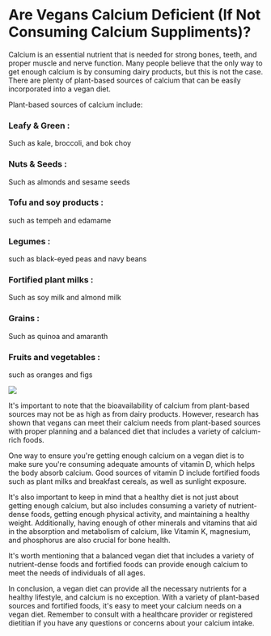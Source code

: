 # Are Vegans Calcium Deficient (If Not Consuming Calcium Suppliments)?

Calcium is an essential nutrient that is needed for strong bones, teeth, and proper muscle and nerve function. Many people believe that the only way to get enough calcium is by consuming dairy products, but this is not the case. There are plenty of plant-based sources of calcium that can be easily incorporated into a vegan diet.

Plant-based sources of calcium include:


### Leafy & Green :
Such as kale, broccoli, and bok choy


### Nuts & Seeds : 
Such as almonds and sesame seeds

### Tofu and soy products : 
such as tempeh and edamame

### Legumes : 
such as black-eyed peas and navy beans

### Fortified plant milks :
Such as soy milk and almond milk

### Grains :
Such as quinoa and amaranth

### Fruits and vegetables : 
such as oranges and figs

![](./img_04.jpg)

It's important to note that the bioavailability of calcium from plant-based sources may not be as high as from dairy products. However, research has shown that vegans can meet their calcium needs from plant-based sources with proper planning and a balanced diet that includes a variety of calcium-rich foods.

One way to ensure you're getting enough calcium on a vegan diet is to make sure you're consuming adequate amounts of vitamin D, which helps the body absorb calcium. Good sources of vitamin D include fortified foods such as plant milks and breakfast cereals, as well as sunlight exposure.

It's also important to keep in mind that a healthy diet is not just about getting enough calcium, but also includes consuming a variety of nutrient-dense foods, getting enough physical activity, and maintaining a healthy weight. Additionally, having enough of other minerals and vitamins that aid in the absorption and metabolism of calcium, like Vitamin K, magnesium, and phosphorus are also crucial for bone health.

It's worth mentioning that a balanced vegan diet that includes a variety of nutrient-dense foods and fortified foods can provide enough calcium to meet the needs of individuals of all ages.

In conclusion, a vegan diet can provide all the necessary nutrients for a healthy lifestyle, and calcium is no exception. With a variety of plant-based sources and fortified foods, it's easy to meet your calcium needs on a vegan diet. Remember to consult with a healthcare provider or registered dietitian if you have any questions or concerns about your calcium intake.
